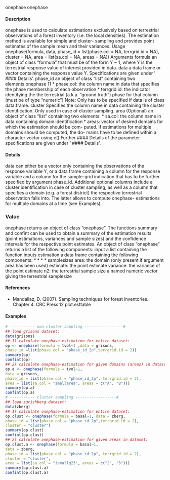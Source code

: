 onephase
onephase

#### Description
onephase is used to calculate estimations exclusively based on terrestrial observations of a forest
inventory (i.e. the local densities). The estimation method is available for simple and cluster-
sampling and provides point estimates of the sample mean and their variances.
Usage
onephase(formula, data, phase_id = list(phase.col = NA, terrgrid.id = NA),
cluster = NA, area = list(sa.col = NA, areas = NA))
Arguments
formula an object of class "formula" that must be of the form Y ~ 1, where Y is the
terrestrial response value of interest provided in data.
data a data frame or vector containing the response value Y. Specifications are given
under ’
#### Details’.
phase_id an object of class "list" containing two elements:onephase
11
*  phase.col: the column name in data that specifies the phase membership
of each observation
*  terrgrid.id: the indicator identifying the the terrestrial (a.k.a. "ground
truth") phase for that column (must be of type "numeric")
Note: Only has to be specified if data is of class data.frame.
cluster Specifies the column name in data containing the cluster identification. Only
used in case of cluster sampling.
area (Optional) an object of class "list" containing two elements:
*  sa.col: the column name in data containing domain identification
*  areas: vector of desired domains for which the estimation should be com-
puted. If estimations for multiple domains should be computed, the do-
mains have to be defined within a character vector using c()
Further 
#### Details of the parameter-specifications are given under ’
#### Details’.

#### Details
data can either be a vector only containing the observations of the response variable Y, or a data
frame containing a column for the response variable and a column for the sample-grid indication that
has to be further specified by argument phase_id. Additional optional columns include a cluster
identification in case of cluster sampling, as well as a column that specifies a domain (e.g. a forest
district) the respective terrestrial observation falls into. The latter allows to compute onephase-
estimations for multiple domains at a time (see Examples).

### Value
onephase returns an object of class "onephase".
The functions summary and confint can be used to obtain a summary of the estimation results
(point estimations, variances and sample sizes) and the confidence intervals for the respective point
estimates.
An object of class "onephase" returns a list of the following components:
input a list containing the function inputs
estimation a data frame containing the following components:
* 
* 
* 
* 
samplesizes
area: the domain (only present if argument area has been used)
estimate: the point estimate
variance: the variance of the point estimate
n2: the terrestrial sample size
a named numeric vector giving the terrestrial samplesize

#### References
* Mandallaz, D. (2007). Sampling techniques for forest inventories. Chapter 4. CRC Press.12
plot.esttable

 
#### Examples 
```r
# ----------- non-cluster sampling------------------#
## load grisons dataset:
data(grisons)
## 1) calculate onephase-estimation for entire dataset:
op <- onephase(formula = tvol~1 ,data = grisons,
phase_id =list(phase.col = "phase_id_2p",terrgrid.id = 2))
summary(op)
confint(op)
## 2) calculate onephase-estimation for given domains (areas) in dataset:
op.a <- onephase(formula = tvol~1,
data = grisons,
phase_id = list(phase.col = "phase_id_2p", terrgrid.id = 2),
area = list(sa.col = "smallarea", areas = c("A", "B")))
summary(op.a)
confint(op.a)
# ----------- cluster sampling ------------------#
## load zurichberg dataset:
data(zberg)
## 1) calculate onephase-estimation for entire dataset:
op.clust <- onephase(formula = basal~1, data = zberg,
phase_id = list(phase.col = "phase_id_2p",terrgrid.id = 2),
cluster = "cluster")
summary(op.clust)
confint(op.clust)
## 2) calculate onephase-estimation for given areas in dataset:
op.clust.a <- onephase(formula = basal~1,
data = zberg,
phase_id = list(phase.col = "phase_id_2p", terrgrid.id = 2),
cluster = "cluster",
area = list(sa.col = "ismallg23", areas = c("2", "3")))
summary(op.clust.a)
confint(op.clust.a)
```

